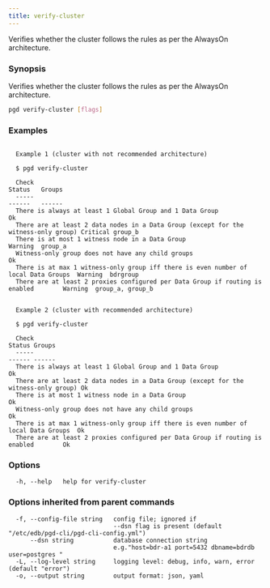 ```yaml
---
title: verify-cluster
---
```


Verifies whether the cluster follows the rules as per the AlwaysOn architecture.

### Synopsis

Verifies whether the cluster follows the rules as per the AlwaysOn architecture.


```sh
pgd verify-cluster [flags]
```

### Examples

```text

  Example 1 (cluster with not recommended architecture)

  $ pgd verify-cluster

  Check                                                                               Status   Groups
  -----                                                                               ------   ------
  There is always at least 1 Global Group and 1 Data Group                            Ok
  There are at least 2 data nodes in a Data Group (except for the witness-only group) Critical group_b
  There is at most 1 witness node in a Data Group                                     Warning  group_a
  Witness-only group does not have any child groups                                   Ok
  There is at max 1 witness-only group iff there is even number of local Data Groups  Warning  bdrgroup
  There are at least 2 proxies configured per Data Group if routing is enabled        Warning  group_a, group_b


  Example 2 (cluster with recommended architecture)

  $ pgd verify-cluster

  Check                                                                               Status Groups
  -----                                                                               ------ ------
  There is always at least 1 Global Group and 1 Data Group                            Ok
  There are at least 2 data nodes in a Data Group (except for the witness-only group) Ok
  There is at most 1 witness node in a Data Group                                     Ok
  Witness-only group does not have any child groups                                   Ok
  There is at max 1 witness-only group iff there is even number of local Data Groups  Ok
  There are at least 2 proxies configured per Data Group if routing is enabled        Ok

```

### Options

```text
  -h, --help   help for verify-cluster
```

### Options inherited from parent commands

```text
  -f, --config-file string   config file; ignored if 
                             --dsn flag is present (default "/etc/edb/pgd-cli/pgd-cli-config.yml")
      --dsn string           database connection string
                             e.g."host=bdr-a1 port=5432 dbname=bdrdb user=postgres "
  -L, --log-level string     logging level: debug, info, warn, error (default "error")
  -o, --output string        output format: json, yaml
```
